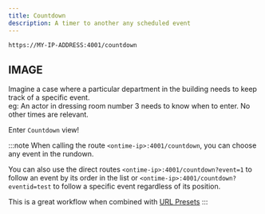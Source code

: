```yaml
---
title: Countdown
description: A timer to another any scheduled event
---
```



```bash title="Countdown"
https://MY-IP-ADDRESS:4001/countdown           
```

## IMAGE

Imagine a case where a particular department in the building needs to keep track of a specific event.  \
eg: An actor in dressing room number 3 needs to know when to enter. No other times are relevant.

Enter `Countdown` view!

:::note
When calling the route `<ontime-ip>:4001/countdown`, you can choose any event in the rundown.

You can also use the direct routes `<ontime-ip>:4001/countdown?event=1` to follow an event by its order in the list or `<ontime-ip>:4001/countdown?eventid=test` to follow a specific event regardless of its position.

This is a great workflow when combined with [URL Presets](/features/url-presets)
:::
